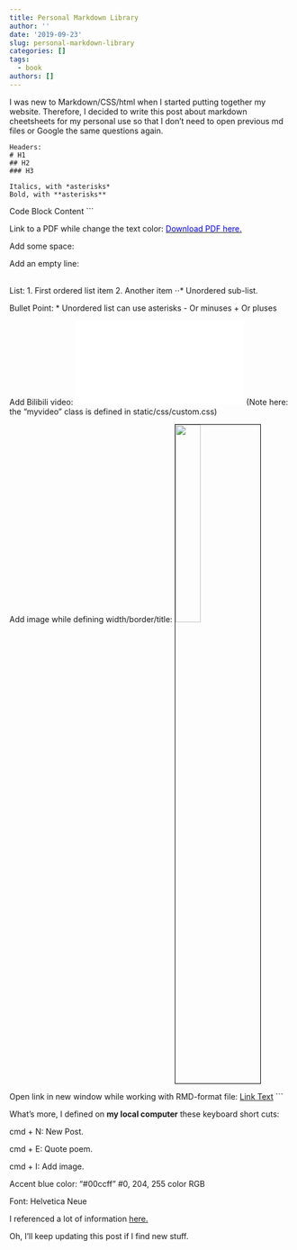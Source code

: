 ```yaml
---
title: Personal Markdown Library
author: ''
date: '2019-09-23'
slug: personal-markdown-library
categories: []
tags:
  - book
authors: []
---
```

I was new to Markdown/CSS/html when I started putting together my website. Therefore, I decided to write this post about markdown cheetsheets for my personal use so that I don't need to open previous md files or Google the same questions again.

```
Headers:
# H1
## H2
### H3

Italics, with *asterisks* 
Bold, with **asterisks**

  ```
  Code Block Content
  ```

Link to a PDF while change the text color:
[<span style="color:blue">Download PDF here.</span>](url to the PDF)

Add some space: &nbsp;&nbsp;&nbsp;

Add an empty line: <br/><br/>

List: 
1. First ordered list item
2. Another item
⋅⋅* Unordered sub-list.

Bullet Point:
* Unordered list can use asterisks
- Or minuses
+ Or pluses

Add Bilibili video:
<iframe src="url created by Bilibili" scrolling="no" class="myvideo" border="0" frameborder="no" framespacing="0" allowfullscreen="true"> </iframe>
(Note here: the "myvideo" class is defined in static/css/custom.css)

Add image while defining width/border/title:
<img src="url" alt="" width=30% title="Image Title" style="border: 1px solid black"/>

Open link in new window while working with RMD-format file:
<a href="url" target="_blank">Link Text</a>
```

What's more, I defined on **my local computer** these keyboard short cuts:

cmd + N: New Post.

cmd + E: Quote poem.

cmd + I: Add image.


Accent blue color: "#00ccff"  #0, 204, 255 color RGB

Font: Helvetica Neue

I referenced a lot of information [here.](https://github.com/adam-p/markdown-here/wiki/Markdown-Cheatsheet)

Oh, I'll keep updating this post if I find new stuff.

